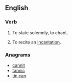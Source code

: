 ==English==

===Verb===
{{en-verb}}

# {{label|en|rare}} To state solemnly, to chant.
# To recite an [[incantation]].

===Anagrams===
* [[cannit#English|cannit]]
* [[tannic#English|tannic]]
* [[tin can#English|tin can]]